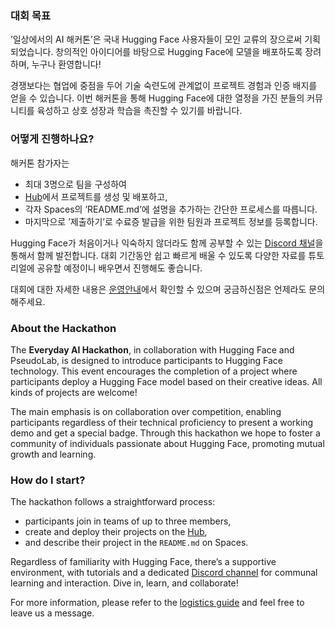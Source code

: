 ::: {.content-visible when-profile="korean"}
### 대회 목표

'일상에서의 AI 해커톤'은 국내 Hugging Face 사용자들이 모인 교류의 장으로써 기획되었습니다. 창의적인 아이디어를 바탕으로 Hugging Face에 모델을 배포하도록 장려하며, 누구나 환영합니다!

경쟁보다는 협업에 중점을 두어 기술 숙련도에 관계없이 프로젝트 경험과 인증 배지를 얻을 수 있습니다. 이번 해커톤을 통해 Hugging Face에 대한 열정을 가진 분들의 커뮤니티를 육성하고 상호 성장과 학습을 촉진할 수 있기를 바랍니다.

### 어떻게 진행하나요?

해커톤 참가자는

- 최대 3명으로 팀을 구성하여
- [Hub](https://huggingface.co/huggingface-hackathon-korea)에서 프로젝트를 생성 및 배포하고,
- 각자 Spaces의 'README.md'에 설명을 추가하는 간단한 프로세스를 따릅니다.
- 마지막으로 '제출하기'로 수료증 발급을 위한 팀원과 프로젝트 정보를 등록합니다.

Hugging Face가 처음이거나 익숙하지 않더라도 함께 공부할 수 있는 [Discord 채널]()을 통해서 함께 발전합니다. 대회 기간동안 쉽고 빠르게 배울 수 있도록 다양한 자료를 튜토리얼에 공유할 예정이니 배우면서 진행해도 좋습니다.

대회에 대한 자세한 내용은 [운영안내](./logistics/index.qmd)에서 확인할 수 있으며 궁금하신점은 언제라도 문의해주세요.

<!-- END OF KOREAN -->
:::

::: {.content-visible when-profile="english"}
### About the Hackathon

The **Everyday AI Hackathon**, in collaboration with Hugging Face and PseudoLab, is designed to introduce participants to Hugging Face technology. This event encourages the completion of a project where participants deploy a Hugging Face model based on their creative ideas. All kinds of projects are welcome!

The main emphasis is on collaboration over competition, enabling participants regardless of their technical proficiency to present a working demo and get a special badge. Through this hackathon we hope to foster a community of individuals passionate about Hugging Face, promoting mutual growth and learning.

### How do I start?

The hackathon follows a straightforward process:

- participants join in teams of up to three members,
- create and deploy their projects on the [Hub](https://huggingface.co/huggingface-hackathon-korea),
- and describe their project in the `README.md` on Spaces.

Regardless of familiarity with Hugging Face, there's a supportive environment, with tutorials and a dedicated [Discord channel]() for communal learning and interaction. Dive in, learn, and collaborate!

For more information, please refer to the [logistics guide](./logistics/index.qmd) and feel free to leave us a message.
:::